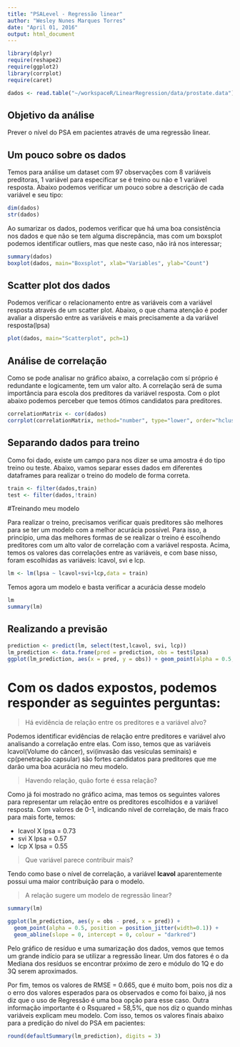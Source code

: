 ```yaml
---
title: "PSALevel - Regressão linear"
author: "Wesley Nunes Marques Torres"
date: "April 01, 2016"
output: html_document
---
```


```r
library(dplyr)
require(reshape2)
require(ggplot2)
library(corrplot)
require(caret)

dados <- read.table("~/workspaceR/LinearRegression/data/prostate.data")
```

## Objetivo da análise

Prever o nível do PSA em pacientes através de uma regressão linear.

## Um pouco sobre os dados

Temos para análise um dataset com 97 observações com 8 variáveis preditoras, 1 variável para especificar se é treino ou não e 1 variável resposta. Abaixo podemos verificar um pouco sobre a descrição de cada variável e seu tipo:

```r
dim(dados)
str(dados)
```

Ao sumarizar os dados, podemos verificar que há uma boa consistência nos dados e que não se tem alguma discrepância, mas com um boxsplot podemos identificar outliers, mas que neste caso, não irá nos interessar;

```r
summary(dados)
boxplot(dados, main="Boxsplot", xlab="Variables", ylab="Count")
```

## Scatter plot dos dados

Podemos verificar o relacionamento entre as variáveis com a variável resposta através de um scatter plot. Abaixo, o que chama atenção é poder avaliar a dispersão entre as variáveis e mais precisamente a da variável resposta(lpsa)

```r
plot(dados, main="Scatterplot", pch=1)
```

## Análise de correlação

Como se pode analisar no gráfico abaixo, a correlação com sí próprio é redundante e logicamente, tem um valor alto. A correlação será de suma importância para escola dos preditores da variável resposta. Com o plot abaixo podemos perceber que temos ótimos candidatos para preditores.

```r
correlationMatrix <- cor(dados)
corrplot(correlationMatrix, method="number", type="lower", order="hclust")
```

## Separando dados para treino

Como foi dado, existe um campo para nos dizer se uma amostra é do tipo treino ou teste. Abaixo, vamos separar esses dados em diferentes dataframes para realizar o treino do modelo de forma correta.

```r
train <- filter(dados,train)
test <- filter(dados,!train)
```

#Treinando meu modelo

Para realizar o treino, precisamos verificar quais preditores são melhores para se ter um modelo com a melhor acurácia possível. Para isso, a princípio, uma das melhores formas de se realizar o treino é escolhendo preditores com um alto valor de correlação com a variável resposta. Acima, temos os valores das correlações entre as variáveis, e com base nisso, foram escolhidas as variáveis: lcavol, svi e lcp. 

```r
lm <- lm(lpsa ~ lcavol+svi+lcp,data = train)
```

Temos agora um modelo e basta verificar a acurácia desse modelo


```r
lm
summary(lm)
```

## Realizando a previsão

```r
prediction <- predict(lm, select(test,lcavol, svi, lcp))
lm_prediction <- data.frame(pred = prediction, obs = test$lpsa)
ggplot(lm_prediction, aes(x = pred, y = obs)) + geom_point(alpha = 0.5, position = position_jitter(width=0.2)) + geom_abline(colour = "blue") + ggtitle("Previsão x Observado (validação)")
```

# Com os dados expostos, podemos responder as seguintes perguntas: 

> Há evidência de relação entre os preditores e a variável alvo?

Podemos identificar evidências de relação entre preditores e variável alvo analisando a correlação entre elas. Com isso, temos que as variáveis lcavol(Volume do câncer), svi(invasão das vesículas seminais) e cp(penetração capsular) são fortes candidatos para preditores que me darão uma boa acurácia no meu modelo.

> Havendo relação, quão forte é essa relação?

Como já foi mostrado no gráfico acima, mas temos os seguintes valores para representar um relação entre os preditores escolhidos e a variável resposta. Com valores de 0-1, indicando nível de correlação, de mais fraco para mais forte, temos:

* lcavol X lpsa = 0.73
* svi X lpsa = 0.57
* lcp X lpsa = 0.55

> Que variável parece contribuir mais?

Tendo como base o nível de correlação, a variável **lcavol** aparentemente possui uma maior contribuição para o modelo.

> A relação sugere um modelo de regressão linear?

```r
summary(lm)

ggplot(lm_prediction, aes(y = obs - pred, x = pred)) + 
  geom_point(alpha = 0.5, position = position_jitter(width=0.1)) + 
  geom_abline(slope = 0, intercept = 0, colour = "darkred")
```

Pelo gráfico de resíduo e uma sumarização dos dados, vemos que temos um grande indício para se utilizar a regressão linear. Um dos fatores é o da Mediana dos resíduos se encontrar próximo de zero e módulo do 1Q e do 3Q serem aproximados. 

Por fim, temos os valores de RMSE = 0.665, que é muito bom, pois nos diz a o erro dos valores esperados para os observados e como foi baixo, já nos diz que o uso de Regressão é uma boa opção para esse caso. Outra informação importante é o Rsquared = 58,5%, que nos diz o quando minhas variáveis explicam meu modelo. Com isso, temos os valores finais abaixo para a predição do nível do PSA em pacientes:


```r
round(defaultSummary(lm_prediction), digits = 3)
```


